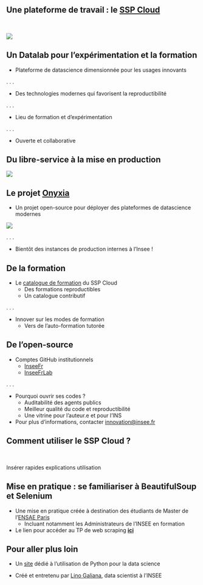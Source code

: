 ## Une plateforme de travail : le [SSP Cloud](https://datalab.sspcloud.fr/home)

<br>

![](img/macbook_onyxia.png){fig-align="center"}


## Un Datalab pour l'expérimentation et la formation

- Plateforme de datascience dimensionnée pour les usages innovants

. . .

- Des technologies modernes qui favorisent la reproductibilité

. . .

- Lieu de formation et d'expérimentation

. . .

- Ouverte et collaborative


## Du libre-service à la mise en production

![](img/onyxia_galaxy.png){fig-align="center"}


## Le projet [Onyxia](https://github.com/InseeFrLab/onyxia)

- Un projet open-source pour déployer des plateformes de datascience modernes

![](img/onyxia_instances.png){fig-align="center"}

. . . 

- Bientôt des instances de production internes à l'Insee !


## De la formation

- Le [catalogue de formation](https://www.sspcloud.fr/formation) du SSP Cloud
  - Des formations reproductibles
  - Un catalogue contributif

. . . 

- Innover sur les modes de formation
  - Vers de l'auto-formation tutorée


## De l'open-source

- Comptes GitHub institutionnels
  - [InseeFr](https://github.com/InseeFr)
  - [InseeFrLab](https://github.com/InseeFrLab)

. . . 

- Pourquoi ouvrir ses codes ?
  - Auditabilité des agents publics
  - Meilleur qualité du code et reproductibilité
  - Une vitrine pour l'auteur.e et pour l'INS

- Pour plus d'informations, contacter [innovation@insee.fr](innovation@insee.fr)


## Comment utiliser le SSP Cloud ?

<br>

Insérer rapides explications utilisation


## Mise en pratique : se familiariser à BeautifulSoup et Selenium

- Une mise en pratique créée à destination des étudiants de Master de l'[ENSAE Paris](https://www.ensae.fr/)
    + Incluant notamment les Administrateurs de l'INSEE en formation

- Le lien pour accéder au TP de web scraping [__ici__](https://pythonds.linogaliana.fr/webscraping/)

::: {.callout-tip}
## Pour aller plus loin

- Un [site](https://pythonds.linogaliana.fr/course/) dédié à l'utilisation de Python pour la data science

- Créé et entretenu par [Lino Galiana](https://github.com/linogaliana/), data scientist à l'INSEE
:::
